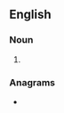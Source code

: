{{also|down-turns}}
==English==

===Noun===
{{head|en|noun form}}

# {{plural of|downturn|lang=en}}

===Anagrams===
* {{anagrams|en|a=dnnorstuw|turndowns|turns down}}